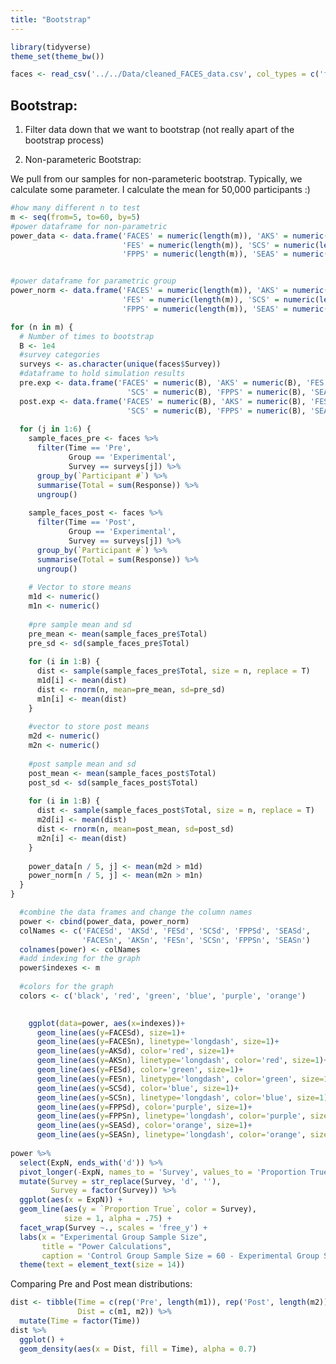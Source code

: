 ```yaml
---
title: "Bootstrap"
---
```


```r
library(tidyverse)
theme_set(theme_bw())
```


```r
faces <- read_csv('../../Data/cleaned_FACES_data.csv', col_types = c('ffffdf'))
```

## Bootstrap:

1. Filter data down that we want to bootstrap (not really apart of the bootstrap process)

2. Non-parameteric Bootstrap:

We pull from our samples for non-parameteric bootstrap. Typically, we calculate some parameter. I calculate the mean for 50,000 participants :)

```r
#how many different n to test
m <- seq(from=5, to=60, by=5)
#power dataframe for non-parametric
power_data <- data.frame('FACES' = numeric(length(m)), 'AKS' = numeric(length(m)), 
                         'FES' = numeric(length(m)), 'SCS' = numeric(length(m)), 
                         'FPPS' = numeric(length(m)), 'SEAS' = numeric(length(m)))


#power dataframe for parametric group
power_norm <- data.frame('FACES' = numeric(length(m)), 'AKS' = numeric(length(m)), 
                         'FES' = numeric(length(m)), 'SCS' = numeric(length(m)), 
                         'FPPS' = numeric(length(m)), 'SEAS' = numeric(length(m)))
```


```r
for (n in m) {
  # Number of times to bootstrap
  B <- 1e4
  #survey categories
  surveys <- as.character(unique(faces$Survey))
  #dataframe to hold simulation results
  pre.exp <- data.frame('FACES' = numeric(B), 'AKS' = numeric(B), 'FES' = numeric(B),
                          'SCS' = numeric(B), 'FPPS' = numeric(B), 'SEAS' = numeric(B))
  post.exp <- data.frame('FACES' = numeric(B), 'AKS' = numeric(B), 'FES' = numeric(B),
                          'SCS' = numeric(B), 'FPPS' = numeric(B), 'SEAS' = numeric(B))
  
  for (j in 1:6) {
    sample_faces_pre <- faces %>%
      filter(Time == 'Pre', 
             Group == 'Experimental',
             Survey == surveys[j]) %>%
      group_by(`Participant #`) %>%
      summarise(Total = sum(Response)) %>%
      ungroup()
    
    sample_faces_post <- faces %>%
      filter(Time == 'Post', 
             Group == 'Experimental',
             Survey == surveys[j]) %>%
      group_by(`Participant #`) %>%
      summarise(Total = sum(Response)) %>%
      ungroup()
  
    # Vector to store means
    m1d <- numeric()
    m1n <- numeric()
    
    #pre sample mean and sd
    pre_mean <- mean(sample_faces_pre$Total)
    pre_sd <- sd(sample_faces_pre$Total)
    
    for (i in 1:B) {
      dist <- sample(sample_faces_pre$Total, size = n, replace = T)
      m1d[i] <- mean(dist)
      dist <- rnorm(n, mean=pre_mean, sd=pre_sd)
      m1n[i] <- mean(dist)
    }
    
    #vector to store post means
    m2d <- numeric()
    m2n <- numeric()
    
    #post sample mean and sd
    post_mean <- mean(sample_faces_post$Total)
    post_sd <- sd(sample_faces_post$Total)
    
    for (i in 1:B) {
      dist <- sample(sample_faces_post$Total, size = n, replace = T)
      m2d[i] <- mean(dist)
      dist <- rnorm(n, mean=post_mean, sd=post_sd)
      m2n[i] <- mean(dist)
    }
    
    power_data[n / 5, j] <- mean(m2d > m1d)
    power_norm[n / 5, j] <- mean(m2n > m1n)
  }
}
```

```r
  #combine the data frames and change the column names
  power <- cbind(power_data, power_norm)
  colNames <- c('FACESd', 'AKSd', 'FESd', 'SCSd', 'FPPSd', 'SEASd',
                'FACESn', 'AKSn', 'FESn', 'SCSn', 'FPPSn', 'SEASn')
  colnames(power) <- colNames
  #add indexing for the graph
  power$indexes <- m
  
  #colors for the graph
  colors <- c('black', 'red', 'green', 'blue', 'purple', 'orange')
  

    ggplot(data=power, aes(x=indexes))+
      geom_line(aes(y=FACESd), size=1)+
      geom_line(aes(y=FACESn), linetype='longdash', size=1)+
      geom_line(aes(y=AKSd), color='red', size=1)+
      geom_line(aes(y=AKSn), linetype='longdash', color='red', size=1)+
      geom_line(aes(y=FESd), color='green', size=1)+
      geom_line(aes(y=FESn), linetype='longdash', color='green', size=1)+
      geom_line(aes(y=SCSd), color='blue', size=1)+
      geom_line(aes(y=SCSn), linetype='longdash', color='blue', size=1)+
      geom_line(aes(y=FPPSd), color='purple', size=1)+
      geom_line(aes(y=FPPSn), linetype='longdash', color='purple', size=1)+
      geom_line(aes(y=SEASd), color='orange', size=1)+
      geom_line(aes(y=SEASn), linetype='longdash', color='orange', size=1)
  
power %>%
  select(ExpN, ends_with('d')) %>%
  pivot_longer(-ExpN, names_to = 'Survey', values_to = 'Proportion True') %>%
  mutate(Survey = str_replace(Survey, 'd', ''),
         Survey = factor(Survey)) %>%
  ggplot(aes(x = ExpN)) +
  geom_line(aes(y = `Proportion True`, color = Survey),
            size = 1, alpha = .75) +
  facet_wrap(Survey ~., scales = 'free_y') +
  labs(x = "Experimental Group Sample Size",
       title = "Power Calculations",
       caption = 'Control Group Sample Size = 60 - Experimental Group Sample Size') +
  theme(text = element_text(size = 14))
```


Comparing Pre and Post mean distributions:

```r
dist <- tibble(Time = c(rep('Pre', length(m1)), rep('Post', length(m2))),
               Dist = c(m1, m2)) %>%
  mutate(Time = factor(Time))
dist %>%
  ggplot() +
  geom_density(aes(x = Dist, fill = Time), alpha = 0.7)
```

